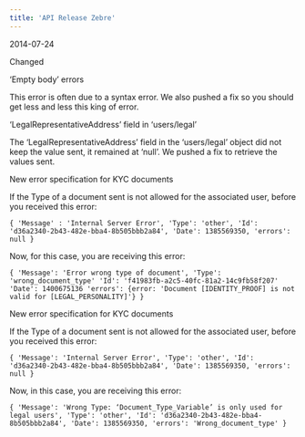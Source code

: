 ```yaml
---  
title: 'API Release Zebre'  
---  
```

<span class="date">2014-07-24</span>  
  
  
<div class="pill pill-blue">Changed</div>
  

‘Empty body’ errors  

This error is often due to a syntax error. We also pushed a fix so you should get less and less this king of error.  

‘LegalRepresentativeAddress’ field in ‘users/legal’  

The ‘LegalRepresentativeAddress’ field in the ‘users/legal’ object did not keep the value sent, it remained at ‘null’. We pushed a fix to retrieve the values sent.  

New error specification for KYC documents  

If the Type of a document sent is not allowed for the associated user, before you received this error:  

`{ 'Message' : 'Internal Server Error', 'Type': 'other', 'Id': 'd36a2340-2b43-482e-bba4-8b505bbb2a84', 'Date': 1385569350, 'errors': null }`  

Now, for this case, you are receiving this error:  

`{ 'Message': 'Error wrong type of document', 'Type': 'wrong_document_type' 'Id': 'f41983fb-a2c5-40fc-81a2-14c9fb58f207' 'Date': 1400675136 'errors': {error: 'Document [IDENTITY_PROOF] is not valid for [LEGAL_PERSONALITY]'} }`

New error specification for KYC documents  

If the Type of a document sent is not allowed for the associated user, before you received this error:  

`{ 'Message': 'Internal Server Error', 'Type': 'other', 'Id': 'd36a2340-2b43-482e-bba4-8b505bbb2a84', 'Date': 1385569350, 'errors': null }`  

Now, in this case, you are receiving this error:  

`{ 'Message': 'Wrong Type: ‘Document_Type_Variable’ is only used for legal users', 'Type': 'other', 'Id': 'd36a2340-2b43-482e-bba4-8b505bbb2a84', 'Date': 1385569350, 'errors': 'Wrong_document_type' }`